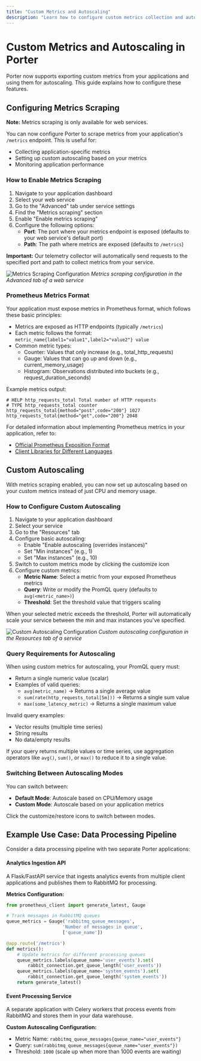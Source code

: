 ```yaml
---
title: "Custom Metrics and Autoscaling"
description: "Learn how to configure custom metrics collection and autoscaling in Porter"
---
```


# Custom Metrics and Autoscaling in Porter

Porter now supports exporting custom metrics from your applications and using them for autoscaling. This guide explains how to configure these features.

## Configuring Metrics Scraping

**Note:** Metrics scraping is only available for web services.

You can now configure Porter to scrape metrics from your application's `/metrics` endpoint. This is useful for:
- Collecting application-specific metrics
- Setting up custom autoscaling based on your metrics
- Monitoring application performance

### How to Enable Metrics Scraping

1. Navigate to your application dashboard
2. Select your web service
3. Go to the "Advanced" tab under service settings
4. Find the "Metrics scraping" section
5. Enable "Enable metrics scraping"
6. Configure the following options:
   - **Port**: The port where your metrics endpoint is exposed (defaults to your web service's default port)
   - **Path**: The path where metrics are exposed (defaults to `/metrics`)

**Important:** Our telemetry collector will automatically send requests to the specified port and path to collect metrics from your service.

![Metrics Scraping Configuration](/images/observability/metrics-scraping-config.png)
*Metrics scraping configuration in the Advanced tab of a web service*

### Prometheus Metrics Format

Your application must expose metrics in Prometheus format, which follows these basic principles:

- Metrics are exposed as HTTP endpoints (typically `/metrics`)
- Each metric follows the format: `metric_name{label1="value1",label2="value2"} value`
- Common metric types:
  - Counter: Values that only increase (e.g., total_http_requests)
  - Gauge: Values that can go up and down (e.g., current_memory_usage)
  - Histogram: Observations distributed into buckets (e.g., request_duration_seconds)

Example metrics output:
```prometheus
# HELP http_requests_total Total number of HTTP requests
# TYPE http_requests_total counter
http_requests_total{method="post",code="200"} 1027
http_requests_total{method="get",code="200"} 2048
```

For detailed information about implementing Prometheus metrics in your application, refer to:
- [Official Prometheus Exposition Format](https://prometheus.io/docs/instrumenting/exposition_formats/)
- [Client Libraries for Different Languages](https://prometheus.io/docs/instrumenting/clientlibs/)

## Custom Autoscaling

With metrics scraping enabled, you can now set up autoscaling based on your custom metrics instead of just CPU and memory usage.

### How to Configure Custom Autoscaling

1. Navigate to your application dashboard
2. Select your service
3. Go to the "Resources" tab
4. Configure basic autoscaling:
   - Enable "Enable autoscaling (overrides instances)"
   - Set "Min instances" (e.g., 1)
   - Set "Max instances" (e.g., 10)
5. Switch to custom metrics mode by clicking the customize icon
6. Configure custom metrics:
   - **Metric Name**: Select a metric from your exposed Prometheus metrics
   - **Query**: Write or modify the PromQL query (defaults to `avg(<metric_name>)`)
   - **Threshold**: Set the threshold value that triggers scaling

When your selected metric exceeds the threshold, Porter will automatically scale your service between the min and max instances you've specified.

![Custom Autoscaling Configuration](/images/observability/custom-autoscaling.png)
*Custom autoscaling configuration in the Resources tab of a service*

### Query Requirements for Autoscaling

When using custom metrics for autoscaling, your PromQL query must:

- Return a single numeric value (scalar)
- Examples of valid queries:
  - `avg(metric_name)` → Returns a single average value
  - `sum(rate(http_requests_total[5m]))` → Returns a single sum value
  - `max(some_latency_metric)` → Returns a single maximum value

Invalid query examples:
- Vector results (multiple time series)
- String results
- No data/empty results

If your query returns multiple values or time series, use aggregation operators like `avg()`, `sum()`, or `max()` to reduce it to a single value.

### Switching Between Autoscaling Modes

You can switch between:
- **Default Mode**: Autoscale based on CPU/Memory usage
- **Custom Mode**: Autoscale based on your application metrics

Click the customize/restore icons to switch between modes.

## Example Use Case: Data Processing Pipeline

Consider a data processing pipeline with two separate Porter applications:

#### Analytics Ingestion API

A Flask/FastAPI service that ingests analytics events from multiple client applications and publishes them to RabbitMQ for processing.

**Metrics Configuration:**
```python
from prometheus_client import generate_latest, Gauge

# Track messages in RabbitMQ queues
queue_metrics = Gauge('rabbitmq_queue_messages', 
                     'Number of messages in queue',
                     ['queue_name'])

@app.route('/metrics')
def metrics():
    # Update metrics for different processing queues
    queue_metrics.labels(queue_name='user_events').set(
        rabbit_connection.get_queue_length('user_events'))
    queue_metrics.labels(queue_name='system_events').set(
        rabbit_connection.get_queue_length('system_events'))
    return generate_latest()
```

#### Event Processing Service

A separate application with Celery workers that process events from RabbitMQ and stores them in your data warehouse.

**Custom Autoscaling Configuration:**
- Metric Name: `rabbitmq_queue_messages{queue_name="user_events"}`
- Query: `sum(rabbitmq_queue_messages{queue_name="user_events"})`
- Threshold: `1000` (scale up when more than 1000 events are waiting)